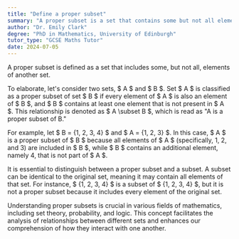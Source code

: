 ```yaml
---
title: "Define a proper subset"
summary: "A proper subset is a set that contains some but not all elements of another set."
author: "Dr. Emily Clark"
degree: "PhD in Mathematics, University of Edinburgh"
tutor_type: "GCSE Maths Tutor"
date: 2024-07-05
---
```


A proper subset is defined as a set that includes some, but not all, elements of another set.

To elaborate, let's consider two sets, $ A $ and $ B $. Set $ A $ is classified as a proper subset of set $ B $ if every element of $ A $ is also an element of $ B $, and $ B $ contains at least one element that is not present in $ A $. This relationship is denoted as $ A \subset B $, which is read as "A is a proper subset of B."

For example, let $ B = \{1, 2, 3, 4\} $ and $ A = \{1, 2, 3\} $. In this case, $ A $ is a proper subset of $ B $ because all elements of $ A $ (specifically, 1, 2, and 3) are included in $ B $, while $ B $ contains an additional element, namely 4, that is not part of $ A $.

It is essential to distinguish between a proper subset and a subset. A subset can be identical to the original set, meaning it may contain all elements of that set. For instance, $ \{1, 2, 3, 4\} $ is a subset of $ \{1, 2, 3, 4\} $, but it is not a proper subset because it includes every element of the original set.

Understanding proper subsets is crucial in various fields of mathematics, including set theory, probability, and logic. This concept facilitates the analysis of relationships between different sets and enhances our comprehension of how they interact with one another.
    